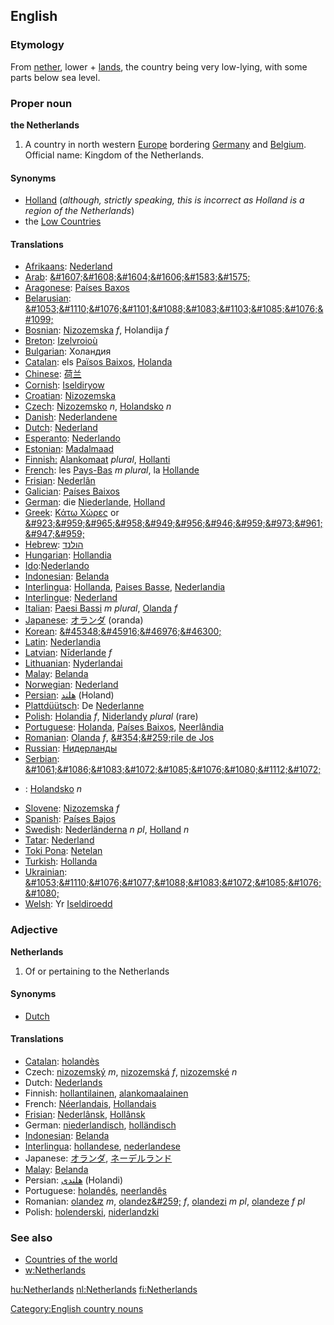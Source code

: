 ==English==
===Etymology===
From [[nether]], lower + [[land]]s, the country being very low-lying, with some parts below sea level.

===Proper noun===
'''the Netherlands'''

#A country in north western [[Europe]] bordering [[Germany]] and [[Belgium]]. Official name: Kingdom of the Netherlands.

====Synonyms====
*[[Holland]] (''although, strictly speaking, this is incorrect as Holland is a region of the Netherlands'')
*the [[Low Countries]]

====Translations====

*[[Afrikaans]]: [[Nederland]]
*[[Arab]]: [[&#1607;&#1608;&#1604;&#1606;&#1583;&#1575;]]
*[[Aragonese]]: [[Países Baxos]]
*[[Belarusian]]: [[&#1053;&#1110;&#1076;&#1101;&#1088;&#1083;&#1103;&#1085;&#1076;&#1099;]]
*[[Bosnian]]: [[Nizozemska]] ''f'', Holandija ''f''
*[[Breton]]: [[Izelvroioù]]
*[[Bulgarian]]: &#1061;&#1086;&#1083;&#1072;&#1085;&#1076;&#1080;&#1103;
*[[Catalan]]: els [[Països Baixos]], [[Holanda]]
*[[Chinese]]: [[荷兰]]
*[[Cornish]]: [[Iseldiryow]]
*[[Croatian]]: [[Nizozemska]]
*[[Czech]]: [[Nizozemsko]] ''n'', [[Holandsko]] ''n''
*[[Danish]]: [[Nederlandene]]
*[[Dutch]]: [[Nederland]]
*[[Esperanto]]: [[Nederlando]]
*[[Estonian]]: [[Madalmaad]]
*[[Finnish:]] [[Alankomaat]] ''plural'', [[Hollanti]]
*[[French]]: les [[Pays-Bas]] ''m plural'', la [[Hollande]]
*[[Frisian]]: [[Nederlân]]
*[[Galician]]: [[Países Baixos]]
*[[German]]: die [[Niederlande]], [[Holland]]
*[[Greek]]: [[Κάτω Χώρες]] or [[&#923;&#959;&#965;&#958;&#949;&#956;&#946;&#959;&#973;&#961;&#947;&#959;]]
*[[Hebrew]]: [[הולנד]]
*[[Hungarian]]: [[Hollandia]]
*[[Ido]]:[[ Nederlando]]
*[[Indonesian]]: [[Belanda]]
*[[Interlingua]]: [[Hollanda]], [[Paises Basse]], [[Nederlandia]]
*[[Interlingue]]: [[Nederland]]
*[[Italian]]: [[Paesi Bassi]] ''m plural'', [[Olanda]] ''f''
*[[Japanese]]: [[オランダ]] (oranda)
*[[Korean]]: [[&#45348;&#45916;&#46976;&#46300;]]
*[[Latin]]: [[Nederlandia]]
*[[Latvian]]: [[Nīderlande]] ''f''
*[[Lithuanian]]: [[Nyderlandai]]
*[[Malay]]: [[Belanda]]
*[[Norwegian]]: [[Nederland]]
*[[Persian]]: [[هلند]] (Holand)
*[[Plattdüütsch]]: De [[Nederlanne]]
*[[Polish]]: [[Holandia]] ''f'', [[Niderlandy]] ''plural'' (rare)
*[[Portuguese]]: [[Holanda]], [[Países Baixos]], [[Neerlândia]]
*[[Romanian]]: [[Olanda]] ''f'', [[&#354;&#259;rile de Jos]]
*[[Russian]]: [[Нидерланды]]
*[[Serbian]]: [[&#1061;&#1086;&#1083;&#1072;&#1085;&#1076;&#1080;&#1112;&#1072;]]
*{{sk}}: [[Holandsko#Slovak|Holandsko]] ''n''
*[[Slovene]]: [[Nizozemska]] ''f''
*[[Spanish]]: [[Países Bajos]]
*[[Swedish]]: [[Nederländerna]] ''n pl'', [[Holland]] ''n''
*[[Tatar]]: [[Nederland]]
*[[Toki Pona]]: [[Netelan]]
*[[Turkish]]: [[Hollanda]]
*[[Ukrainian]]: [[&#1053;&#1110;&#1076;&#1077;&#1088;&#1083;&#1072;&#1085;&#1076;&#1080;]]
*[[Welsh]]: Yr [[Iseldiroedd]]

===Adjective===
'''Netherlands'''

# Of or pertaining to the Netherlands

====Synonyms====
*[[Dutch]]

====Translations====
*[[Catalan]]: [[holandès]]
*Czech: [[nizozemský]] ''m'', [[nizozemská]] ''f'', [[nizozemské]] ''n''
*Dutch: [[Nederlands]]
*Finnish: [[hollantilainen]], [[alankomaalainen]]
*French: [[Néerlandais]], [[Hollandais]]
*[[Frisian]]: [[Nederlânsk]], [[Hollânsk]]
*German: [[niederlandisch]], [[holländisch]]
*[[Indonesian]]: [[Belanda]]
*[[Interlingua]]: [[hollandese]], [[nederlandese]]
*Japanese: [[オランダ]], [[ネーデルランド]]
*[[Malay]]: [[Belanda]]
*Persian: [[هلندی]] (Holandi)
*Portuguese: [[holandês]], [[neerlandês]]
*Romanian: [[olandez]] ''m'', [[olandez&#259;]] ''f'', [[olandezi]] ''m pl'', [[olandeze]] ''f pl''
*Polish: [[holenderski]], [[niderlandzki]]

===See also===
*[[Countries of the world]]
*[[w:Netherlands]]
[[Category:English country nouns]]

[[hu:Netherlands]]
[[nl:Netherlands]]
[[fi:Netherlands]]